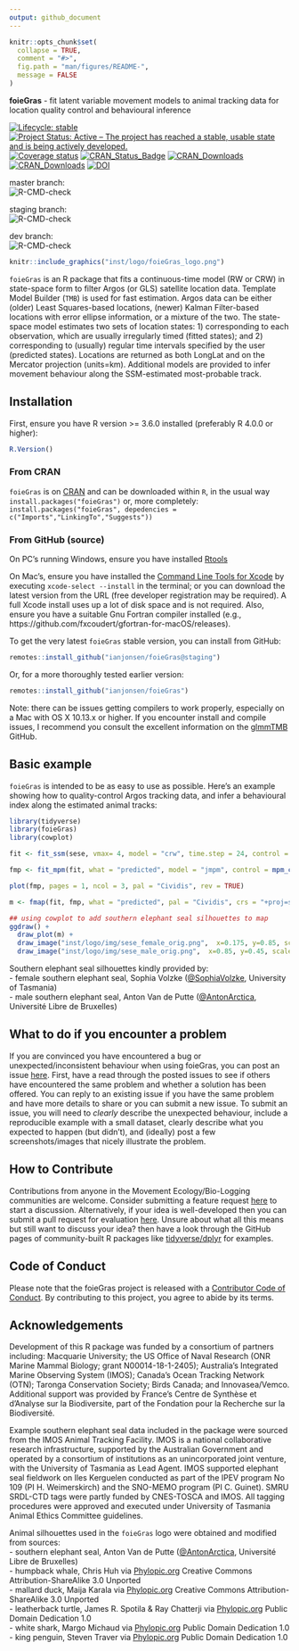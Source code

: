```yaml
---
output: github_document
---
```


<!-- README.md is generated from README.Rmd. Please edit that file -->

```r
knitr::opts_chunk$set(
  collapse = TRUE,
  comment = "#>",
  fig.path = "man/figures/README-",
  message = FALSE
)
```

**foieGras** - fit latent variable movement models to animal tracking data for location quality control and behavioural inference

<!-- badges: start -->
[![Lifecycle: stable](https://img.shields.io/badge/lifecycle-stable-green.svg)](https://lifecycle.r-lib.org/articles/stages.html)
[![Project Status: Active – The project has reached a stable, usable state and is being actively developed.](https://www.repostatus.org/badges/latest/active.svg)](https://www.repostatus.org/#active)
[![Coverage status](https://codecov.io/gh/ianjonsen/foieGras/branch/master/graph/badge.svg)](https://codecov.io/github/ianjonsen/foieGras?branch=master)
[![CRAN_Status_Badge](https://www.r-pkg.org/badges/version/foieGras)](https://cran.r-project.org/package=foieGras/)
[![CRAN_Downloads](https://cranlogs.r-pkg.org/badges/foieGras?color=brightgreen)](https://www.r-pkg.org/pkg/foieGras)
[![CRAN_Downloads](https://cranlogs.r-pkg.org/badges/grand-total/foieGras?color=brightgreen)](https://cran.r-project.org/package=foieGras/)
[![DOI](https://zenodo.org/badge/DOI/10.5281/zenodo.2628481.svg)](https://doi.org/10.5281/zenodo.2628481)

master branch:  
![R-CMD-check](https://github.com/ianjonsen/foieGras/actions/workflows/check-full.yaml/badge.svg?branch=master)

staging branch:  
![R-CMD-check](https://github.com/ianjonsen/foieGras/actions/workflows/check-full.yaml/badge.svg?branch=staging)

dev branch:  
![R-CMD-check](https://github.com/ianjonsen/foieGras/actions/workflows/check-full.yaml/badge.svg?branch=dev)
<!-- badges: end -->

```r
knitr::include_graphics("inst/logo/foieGras_logo.png")
```

`foieGras` is an R package that fits a continuous-time model (RW or CRW) in state-space form to filter Argos (or GLS) satellite location data. Template Model Builder (`TMB`) is used for fast estimation. Argos data can be either (older) Least Squares-based locations, (newer) Kalman Filter-based locations with error ellipse information, or a mixture of the two. The state-space model estimates two sets of location states: 1) corresponding to each observation, which are usually irregularly timed (fitted states); and 2) corresponding to (usually) regular time intervals specified by the user (predicted states). Locations are returned as both LongLat and on the Mercator projection (units=km). Additional models are provided to infer movement behaviour along the SSM-estimated most-probable track.

## Installation 
First, ensure you have R version >= 3.6.0 installed (preferably R 4.0.0 or higher):

```r
R.Version()
```

### From CRAN  
`foieGras` is on [CRAN](https://cran.r-project.org/package=foieGras/) and can be downloaded within `R`, in the usual way `install.packages("foieGras")` or, more completely: `install.packages("foieGras", depedencies = c("Imports","LinkingTo","Suggests"))`  

### From GitHub (source)  

On PC's running Windows, ensure you have installed [Rtools](https://cran.r-project.org/bin/windows/Rtools/) 

On Mac's, ensure you have installed the [Command Line Tools for Xcode](https://developer.apple.com/download/more/) by executing `xcode-select --install` in the terminal; or you can download the latest version from the URL (free developer registration may be required). A full Xcode install uses up a lot of disk space and is not required. Also, ensure you have a suitable Gnu Fortran compiler installed (e.g., https://github.com/fxcoudert/gfortran-for-macOS/releases).

To get the very latest `foieGras` stable version, you can install from GitHub:
```r
remotes::install_github("ianjonsen/foieGras@staging")
```

Or, for a more thoroughly tested earlier version:
```r
remotes::install_github("ianjonsen/foieGras")
```

Note: there can be issues getting compilers to work properly, especially on a Mac with OS X 10.13.x or higher. If you encounter install and compile issues, I recommend you consult the excellent information on the [glmmTMB](https://github.com/glmmTMB/glmmTMB) GitHub.

## Basic example

`foieGras` is intended to be as easy to use as possible. Here's an example showing how to quality-control Argos tracking data, and infer a behavioural index along the estimated animal tracks:
```r
library(tidyverse)
library(foieGras)
library(cowplot)

fit <- fit_ssm(sese, vmax= 4, model = "crw", time.step = 24, control = ssm_control(verbose = 0))

fmp <- fit_mpm(fit, what = "predicted", model = "jmpm", control = mpm_control(verbose = 0))

plot(fmp, pages = 1, ncol = 3, pal = "Cividis", rev = TRUE)

m <- fmap(fit, fmp, what = "predicted", pal = "Cividis", crs = "+proj=stere +lon_0=69 +units=km +datum=WGS84")

## using cowplot to add southern elephant seal silhouettes to map
ggdraw() +
  draw_plot(m) +
  draw_image("inst/logo/img/sese_female_orig.png",  x=0.175, y=0.85, scale=0.175, hjust=0.5, vjust=0.5) +
  draw_image("inst/logo/img/sese_male_orig.png",  x=0.85, y=0.45, scale=0.25, hjust=0.5, vjust=0.5)
```

Southern elephant seal silhouettes kindly provided by:  
- female southern elephant seal, Sophia Volzke ([@SophiaVolzke](https://twitter.com/SophiaVolzke), University of Tasmania)  
- male southern elephant seal, Anton Van de Putte ([@AntonArctica](https://twitter.com/Antonarctica), Université Libre de Bruxelles)  

## What to do if you encounter a problem
If you are convinced you have encountered a bug or unexpected/inconsistent behaviour when using foieGras, you can post an issue [here](https://github.com/ianjonsen/foieGras/issues). First, have a read through the posted issues to see if others have encountered the same problem and whether a solution has been offered. You can reply to an existing issue if you have the same problem and have more details to share or you can submit a new issue. To submit an issue, you will need to _clearly_ describe the unexpected behaviour, include a reproducible example with a small dataset, clearly describe what you expected to happen (but didn't), and (ideally) post a few screenshots/images that nicely illustrate the problem.

## How to Contribute
Contributions from anyone in the Movement Ecology/Bio-Logging communities are welcome. Consider submitting a feature request [here](https://github.com/ianjonsen/foieGras/issues/new/choose) to start a discussion. Alternatively, if your idea is well-developed then you can submit a pull request for evaluation [here](https://github.com/ianjonsen/foieGras/pulls). Unsure about what all this means but still want to discuss your idea? then have a look through the GitHub pages of community-built R packages like [tidyverse/dplyr](https://github.com/tidyverse/dplyr) for examples.

## Code of Conduct
Please note that the foieGras project is released with a [Contributor Code of Conduct](https://contributor-covenant.org/version/2/0/CODE_OF_CONDUCT.html). By contributing to this project, you agree to abide by its terms.

## Acknowledgements  
Development of this R package was funded by a consortium of partners including: 
Macquarie University; the US Office of Naval Research (ONR Marine Mammal Biology;
grant N00014-18-1-2405); Australia's Integrated Marine Observing System (IMOS); 
Canada's Ocean Tracking Network (OTN); Taronga Conservation Society; Birds Canada; and
Innovasea/Vemco. Additional support was provided by France's Centre de Synthèse et d'Analyse sur la Biodiversite, part of the Fondation pour la 
Recherche sur la Biodiversité.  

Example southern elephant seal data included in the package were sourced from 
the IMOS Animal Tracking Facility. IMOS is a national collaborative research infrastructure, supported by the Australian Government and operated by a 
consortium of institutions as an unincorporated joint venture, with the 
University of Tasmania as Lead Agent. IMOS supported elephant seal fieldwork on 
Iles Kerguelen conducted as part of the IPEV program No 109 (PI H. Weimerskirch)
and the SNO-MEMO program (PI C. Guinet). SMRU SRDL-CTD tags were partly funded by
CNES-TOSCA and IMOS. All tagging procedures were approved and executed under 
University of Tasmania Animal Ethics Committee guidelines.  

Animal silhouettes used in the `foieGras` logo were obtained and modified from 
sources:  
- southern elephant seal, Anton Van de Putte ([@AntonArctica](https://twitter.com/Antonarctica), Université Libre de Bruxelles)  
- humpback whale, Chris Huh via [Phylopic.org](http://phylopic.org) Creative Commons Attribution-ShareAlike 3.0 Unported  
- mallard duck, Maija Karala via [Phylopic.org](http://phylopic.org) Creative Commons Attribution-ShareAlike 3.0 Unported  
- leatherback turtle, James R. Spotila & Ray Chatterji via [Phylopic.org](http://phylopic.org) Public Domain Dedication 1.0  
- white shark, Margo Michaud via [Phylopic.org](http://phylopic.org) Public Domain Dedication 1.0  
- king penguin, Steven Traver via [Phylopic.org](http://phylopic.org) Public Domain Dedication 1.0